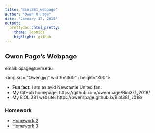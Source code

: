 ```yaml
---
title: "Biol381_webpage"
author: "Owen R Page"
date: "January 17, 2018"
output:  
  prettydoc::html_pretty:
    theme: leonids
    highlight: github
---
```

<p align="center">

## Owen Page's Webpage

email: opage@uvm.edu

<img src= "Owen.jpg" width="300" : height="300">

* **Fun fact**: I am an avid Newcastle United fan.
* My GitHub homepage: https://github.com/owenrpage/Biol381_2018/
* My  BIOL 381 website: https://owenrpage.github.io/Biol381_2018/

### Homework
+ [Homework 2](diagram_2.html)
+ [Homework 3](HW2Beamer.html)

